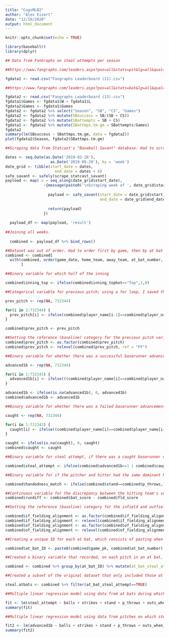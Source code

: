 ```yaml
---
title: "CogsMLB2"
author: "Alex Eisert"
date: "12/16/2020"
output: html_document
---
```


```r
knitr::opts_chunk$set(echo = TRUE)

library(baseballr)
library(dplyr)
```

```r
## Data from FanGraphs on steal attempts per season

##https://www.fangraphs.com/leaders.aspx?pos=all&stats=pit&lg=all&qual=0&type=8&season=2020&month=0&season1=1990&ind=0&team=0,ss&rost=0&age=0&filter=&players=0&startdate=&enddate=

fgdata1 <- read.csv("Fangraphs Leaderboard (11).csv")

##https://www.fangraphs.com/leaders.aspx?pos=all&stats=bat&lg=all&qual=0&type=0&season=2020&month=0&season1=1990&ind=0&team=0,ss&rost=0&age=0&filter=&players=0&startdate=1990-01-01&enddate=2020-12-31

fgdata2 <- read.csv("Fangraphs Leaderboard (13).csv") 
fgdata1$Games <- fgdata1$W + fgdata1$L
fgdata2$Games <- fgdata1$Games
fgdata2 <- fgdata2 %>% select("Season", "SB", "CS", "Games")
fgdata2 <- fgdata2 %>% mutate(SBsuccess = SB/(SB + CS))
fgdata2 <- fgdata2 %>% mutate(SBattempts = SB + CS)
fgdata2 <- fgdata2 %>% mutate(SBattmps.tm.gm = SBattempts/Games)
fgdata2
summary(lm(SBsuccess ~ SBattmps.tm.gm, data = fgdata2))
plot(fgdata2$Season, fgdata2$SBattmps.tm.gm)
```


```r
##Scraping data from Statcast's "Baseball Savant" database. Had to scrape one week at a time by virtue of query limits on Baseball Savant. Code is adapted from Bill Petti's "How to Build a Statcast Database from BaseballSavant, v2.0" (2020).

dates <- seq.Date(as.Date('2019-03-28'),
                    as.Date('2019-09-29'), by = 'week')
date_grid <- tibble(start_date = dates, 
                      end_date = dates + 6)
safe_savant <- safely(scrape_statcast_savant)
payload <- map(.x = seq_along(date_grid$start_date), 
                 ~{message(paste0('\nScraping week of ', date_grid$start_date[.x], '...\n'))
                   
                   payload <- safe_savant(start_date = date_grid$start_date[.x], 
                                          end_date = date_grid$end_date[.x], type = 'pitcher')
                   
                   return(payload)
                 })
  
  payload_df <- map(payload, 'result')
  
##Joining all weeks.
  
  combined <- payload_df %>% bind_rows()
```

```r
##Dataset was out of order. Had to order first by game, then by at bat in game, then by pitch for each at bat.
combined <- combined[
  with(combined, order(game_date, home_team, away_team, at_bat_number, inning, -inning_top, outs_when_up, player_name, balls, strikes, pitch_number)),
       ]

##Binary variable for which half of the inning

combined$inning_top <- ifelse(combined$inning_topbot=="Top",1,0)

##Categorical variable for previous pitch; using a for loop, I saved the [i-1] pitch for each pitch as a new variable.

prev_pitch <- rep(NA, 732344)

for(i in 2:732344) {
  prev_pitch[i] <- ifelse(combined$player_name[i-1]==combined$player_name[i], combined$pitch_type[i-1], NA)
}

combined$prev_pitch <- prev_pitch

##Setting the reference (baseline) category for the previous pitch variable to be a fourseam fastball.
combined$prev_pitch <- as.factor(combined$prev_pitch)
combined$prev_pitch <- relevel(combined$prev_pitch, ref = "FF")

##Binary variable for whether there was a successful baserunner advance on the pitch; if the hitter is the same on the next pitch (so, the ball was not put into play) and one or more of the base runners advanced, it was coded as "1." It was also coded as "1" if the batter on the next pitch was different, but the advancement only occurred on the strikeout pitch of the previous at bat (i.e., the ball was still not put into play).

advanced1b <- rep(NA, 732344)

for(i in 1:732343) {
  advanced1b[i] <- ifelse(((combined$player_name[i]==combined$player_name[i+1]) & ((combined$on_1b[i]==combined$on_2b[i+1] | combined$on_2b[i]==combined$on_3b[i+1]) | (combined$post_bat_score[i]!=combined$bat_score[i+1] & combined$bb_type[i]=="null"))) | ((combined$on_1b[i]==combined$on_2b[i+1] | combined$on_2b[i]==combined$on_3b[i+1] | (combined$post_bat_score[i]!=combined$bat_score[i+1] & combined$bb_type[i]=="null")) & (grepl("strikeout", combined$events[i]) & combined$inning_top[i]==combined$inning_top[i+1])),1,0)
}

advanced1b <- ifelse(is.na(advanced1b), 0, advanced1b)
combined$advanced1b <- advanced1b

##Binary variable for whether there was a failed baserunner advancement attempt on the pitch. If the hitter is the same on the next pitch but the number of outs increased, it was coded as "1." Or, if the Statcast "description" of the play described a caught stealing or pickoff, it was also coded as "1."

caught <- rep(NA, 732344)

for(i in 1:732343) {
  caught[i] <- ifelse((combined$player_name[i]==combined$player_name[i+1] & combined$outs_when_up[i]!=combined$outs_when_up[i+1]) | (grepl("caught", combined$events[i]) | grepl("pickoff", combined$events[i]) | combined$events[i]=="strikeout_double_play" | combined$events[i]=="other_out") | (grepl("caught", combined$des[i]) | grepl("pick", combined$des[i])),1,0)
}

caught <- ifelse(is.na(caught), 0, caught)
combined$caught <- caught

##Binary variable for steal attempt, if there was a caught baserunner or if a baserunner advanced.

combined$steal_attempt <- ifelse(combined$advanced1b==1 | combined$caught==1, 1,0)

##Binary variable for if the pitcher and hitter had the same dominant hand.

combined$handedness_match <- ifelse(combined$stand==combined$p_throws,1,0)

##Continuous variable for the discrepancy between the hitting team's score and the fielding team's score.
combined$rundiff <- combined$bat_score - combined$fld_score

##Setting the reference (baseline) category for the infield and outfield fielding alignments to be the "standard" (or, non-shifted) alignment.

combined$if_fielding_alignment <- as.factor(combined$if_fielding_alignment)
combined$if_fielding_alignment <- relevel(combined$if_fielding_alignment, ref = "Standard")
combined$of_fielding_alignment <- as.factor(combined$of_fielding_alignment)
combined$of_fielding_alignment <- relevel(combined$of_fielding_alignment, ref = "Standard")

##Creating a unique ID for each at bat, which consists of pasting when the at bat occurred in the game (i.e., "4" if it was the fourth at bat) onto the unique ID for the game itself.

combined$at_bat_ID <- paste0(combined$game_pk, combined$at_bat_number)

##Created a binary variable that recorded, on each pitch in an at bat, whether a steal was attempted during that at bat at any time.

combined <- combined %>% group_by(at_bat_ID) %>% mutate(at_bat_steal_attempt = any(steal_attempt==1))

##Created a subset of the original dataset that only included those at bats during which a steal was attempted (i.e., when the variable above was equal to 1)

steal.atbats <- combined %>% filter(at_bat_steal_attempt==TRUE)

##Multiple linear regression model using data from at bats during which a steal attempt did occur at some point to identify factors common to the precise pitches on which attempts occurred.

fit <- lm(steal_attempt ~ balls + strikes + stand + p_throws + outs_when_up + inning_top + prev_pitch + is_summer + of_fielding_alignment + if_fielding_alignment + inning + at_bat_number + pitch_number + rundiff + handedness_match, data = steal.atbats)
summary(fit)

##Multiple linear regression model using data from pitches on which steal attempts occurred to identify factors common to those pitches on which successful attempts occurred.

fit2 <- lm(advanced1b ~ balls + strikes + stand + p_throws + outs_when_up + inning_top + prev_pitch + is_summer + of_fielding_alignment + if_fielding_alignment + inning + at_bat_number + pitch_number + rundiff + handedness_match, data = steal.pitches)
summary(fit2)
```

